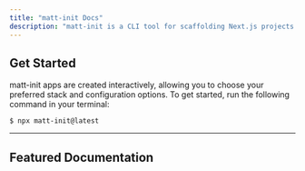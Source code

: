 ```yaml
---
title: "matt-init Docs"
description: "matt-init is a CLI tool for scaffolding Next.js projects the way Matt likes 'em."
---
```


## Get Started

matt-init apps are created interactively, allowing you to choose your preferred stack and configuration options. To get started, run the following command in your terminal:

```
$ npx matt-init@latest
```

<hr className="mt-8" />

## Featured Documentation

<div className="grid grid-cols-1 md:grid-cols-2 gap-6 my-8">
    <CardLink
        title="Introduction"
        description="Learn about matt-init and its purpose."
        href="/docs/about/introduction"
    />
    <CardLink
        title="Quick Start"
        description="Get your first Next.js project up and running in minutes."
        href="/docs/usage/quick-start"
    />
    <CardLink
        title="Configuration"
        description="Key configuration files and how to customize them."
        href="/docs/about/configuration"
    />
    <CardLink
        title="Drizzle ORM"
        description="Working with the included database ORM."
        href="/docs/usage/drizzle"
    />
</div>